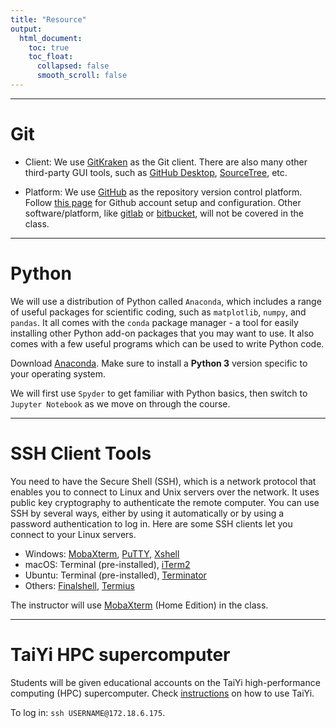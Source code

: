 ---
title: "Resource"
output:
  html_document:
    toc: true
    toc_float:
      collapsed: false
      smooth_scroll: false
---

***

# Git
* Client: We use [GitKraken](https://www.gitkraken.com/git-client) as the Git client. There are also many other third-party GUI tools, such as [GitHub Desktop](https://desktop.github.com/), [SourceTree](https://www.sourcetreeapp.com/), etc.  

* Platform: We use [GitHub](https://github.com) as the repository version control platform. Follow [this page](https://git-scm.com/book/en/v2/GitHub-Account-Setup-and-Configuration) for Github account setup and configuration. Other software/platform, like [gitlab](https://about.gitlab.com) or [bitbucket](https://bitbucket.org), will not be covered in the class. 

***

# Python

We will use a distribution of Python called `Anaconda`, which includes a range of useful packages for scientific coding, such as `matplotlib`, `numpy`, and `pandas`. It all comes with the `conda` package manager - a tool for easily installing other Python add-on packages that you may want to use. It also comes with a few useful programs which can be used to write Python code.  

Download [Anaconda](https://www.anaconda.com/products/individual). Make sure to install a **Python 3** version specific to your operating system.  

We will first use `Spyder` to get familiar with Python basics, then switch to `Jupyter Notebook` as we move on through the course.

***

# SSH Client Tools
You need to have the Secure Shell (SSH), which is a network protocol that enables you to connect to Linux and Unix servers over the network. It uses public key cryptography to authenticate the remote computer. You can use SSH by several ways, either by using it automatically or by using a password authentication to log in. Here are some SSH clients let you connect to your Linux servers. 

* Windows:
[MobaXterm](https://mobaxterm.mobatek.net), [PuTTY](https://www.chiark.greenend.org.uk/~sgtatham/putty),   [Xshell](https://www.netsarang.com/en/xshell)  
* macOS:
Terminal (pre-installed), [iTerm2](https://www.iterm2.com/)  
* Ubuntu:
Terminal (pre-installed), [Terminator](https://www.2daygeek.com/terminator-linux-terminal-emulator-supports-multiple-terminals-in-one-window)   
* Others:
[Finalshell](http://www.hostbuf.com),  [Termius](https://termius.com)  

The instructor will use [MobaXterm](https://mobaxterm.mobatek.net) (Home Edition) in the class.

***

# TaiYi HPC supercomputer
Students will be given educational accounts on the TaiYi high-performance computing (HPC) supercomputer. Check [instructions](http://hpc.sustech.edu.cn/index.html) on how to use TaiYi.

To log in: `ssh USERNAME@172.18.6.175`.

  